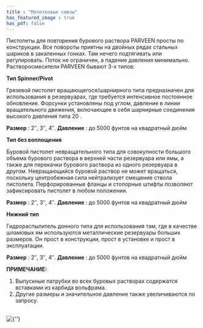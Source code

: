 ```yaml
---
title : "Молотковые союзы"
has_featured_image : true
has_pdf: false
---
```


Пистолеты для повторения бурового раствора PARVEEN просты по конструкции. Все повороты приятны на двойных рядах стальных шариков в закаленных гонках. Там нечего подтягивать или регулировать. Поток не ограничен, а падение давления минимально. Растворосмесители PARVEEN бывают 3-х типов:

**Тип Spinner/Pivot**

Грязевой пистолет вращающегося/шарнирного типа предназначен для использования в резервуарах, где требуется интенсивное постоянное обновление. Форсунки установлены под углом, давление в линии вращательного движения, включающее в себя шарнирные соединения высокого давления типа 20 .

**Размер** : 2″, 3″, 4″. **Давление** : до 5000 фунтов на квадратный дюйм

**Тип без воплощения**

Буровой пистолет невращательного типа для совокупности большого объема бурового раствора в верхней части резервуара или ямы, а также для перекачки бурового раствора из одного резервуара в другом. Невращающийся буровой раствор не может вращаться, поскольку центробежная сила нейтрализует смещение ствола пистолета. Перфорированные фланцы и стопорные штифты позволяют зафиксировать пистолет в любом положении.

**Размер** : 2″, 3″, 4″. **Давление** : до 5000 фунтов на квадратный дюйм

**Нижний тип**

Гидрораспылитель донного типа для использования там, где в качестве шламовых ям используются металлические резервуары больших размеров. Он прост в конструкции, прост в установке и прост в эксплуатации.

**Размер** : 2″, 3″, 4″. **Давление** : до 5000 фунтов на квадратный дюйм

**ПРИМЕЧАНИЕ:**

1.  Выпускные патрубки во всех буровых растворах содержатся вставками из карбида вольфрама.
2.  Другие размеры и значительное давление также увеличиваются по запросу.

<br />
<Image src={image} alt={''} />